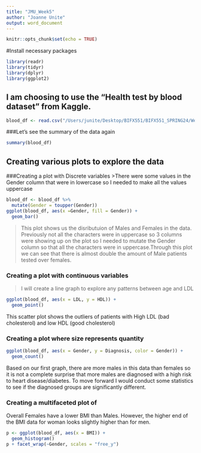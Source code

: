 ```yaml
---
title: "JMU_Week5"
author: "Joanne Unite"
output: word_document
---
```


```r
knitr::opts_chunk$set(echo = TRUE)
```

#Install necessary packages

```r
library(readr)
library(tidyr)
library(dplyr)
library(ggplot2)
```

## I am choosing to use the "Health test by blood dataset" from Kaggle.

```r
blood_df <- read.csv("/Users/junite/Desktop/BIFX551/BIFX551_SPRING24/Week 4/blood_test.csv")
```

###Let's see the summary of the data again
```r
summary(blood_df)
```

## Creating various plots to explore the data
###Creating a plot with Discrete variables
>There were some values in the Gender column that were in lowercase so I needed to make all the values uppercase

```r
blood_df <- blood_df %>%
  mutate(Gender = toupper(Gender))
ggplot(blood_df, aes(x =Gender, fill = Gender)) +
  geom_bar()
```
> This plot shows us the disributuion of Males and Females in the data. Previously not all the characters were in uppercase so 3 columns were showing up on the plot so I needed to mutate the Gender column so that all the characters were in uppercase.Through this plot we can see that there is almost double the amount of Male patients tested over females.

### Creating a plot with continuous variables
> I will create a line graph to explore any patterns between age and LDL

```r
ggplot(blood_df, aes(x = LDL, y = HDL)) + 
  geom_point()
```
This scatter plot shows the outliers of patients with High LDL (bad cholesterol) and low HDL (good cholesterol)
 
### Creating a plot where size represents quantity
```r
ggplot(blood_df, aes(x = Gender, y = Diagnosis, color = Gender)) +
  geom_count()
```
Based on our first graph, there are more males in this data than females so it is not a complete surprise that more males are diagnosed with a high risk to heart disease/diabetes. To move forward I would conduct some statistics to see if the diagnosed groups are significantly different.
 
### Creating a multifaceted plot of
Overall Females have a lower BMI than Males. However, the higher end of the BMI data for woman looks slightly higher than for men.

```r
p <- ggplot(blood_df, aes(x = BMI)) + 
  geom_histogram()
p + facet_wrap(~Gender, scales = "free_y")
```

